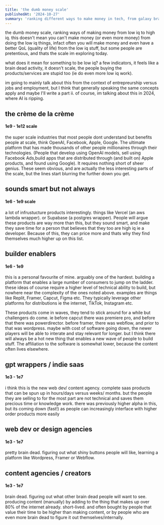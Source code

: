 ```yaml
---
title: 'the dumb money scale'
publishedAt: '2024-10-27'
summary: 'ranking different ways to make money in tech, from galaxy brain platforms like OpenAI down to the most brain dead content farms. spoiler: being dumb can still make you rich.'
---
```


the dumb money scale, ranking ways of making money from low iq to high iq. this doesn't mean you can't make money (or even more money) from doing the low iq things, infact often you will make money and even have a better QoL (quality of life) from the low iq stuff, but some people are pretentious, and thats the scale im exploring today.

what does it mean for something to be low iq? a few indicators, it feels like a brain dead activity, it doesn't scale, the people buying the products/services are stupid too (ie do even more low iq work). 

im going to mainly talk about this from the context of entrepreurship versus jobs and employment, but I think that generally speaking the same concepts apply and maybe I'll write a part ii. of course, im talking about this in 2024, where AI is ripping.

## the crème de la crème
#### 1e9 - 1e12 scale
the super scale industries that most people dont understand but benefits people at scale, think OpenAI, Facebook, Apple, Google. The ultimate platform that has made thousands of other people millionaires through their technologies. (People that develop using OpenAI models, sell using Facebook Ads,build apps that are distributed through (and built on) Apple products, and found using Google).  It requires nothing short of sheer genius. These seem obvious, and are actually the less interesting parts of the scale, but the lines start blurring the further down you get. 

## sounds smart but not always
#### 1e6 - 1e9 scale
a lot of infrustucture products interestingly. things like Vercel (an aws lambda wrapper). or Supabase (a postgres wrapper). People will argue these products are way more than this, but they sound smart, and make they save time for a person that believes that they too are high iq ie a developer. Because of this, they can price more and thats why they find themselves much higher up on this list.

## builder enablers
#### 1e6 - 1e9
this is a personal favourite of mine. arguably one of the hardest. building a platform that enables a large number of consumers to jump on the ladder. these ideas of course require a higher level of technical ability to build, but nowhere near the complexity of the ones noted above. examples are things like Replit, Framer, Capcut, Figma etc. They typically leverage other platforms for distributions ie the internet, TikTok, Instagram etc. 

These products come in waves, they tend to stick around for a while but challengers do come. ie before capcut there was premiere pro, and before that there was powerdirector. before framer, there was webflow, and prior to that was wordpress. maybe with cost of software going down, the newer players will be able to interate and stay relevant for longer. but I think there will always be a hot new thing that enables a new wave of people to build stuff. The affiliation to the software is somewhat lower, because the content often lives elsewhere.


## gpt wrappers / indie saas
#### 1e3 - 1e7
i think this is the new web dev/ content agency. complete saas products that can be spun up in hours/days versus weeks/ months. but the people they are selling to for the most part are not technical and saves them precious time or knowledge work. there was previously higher alpha in this, but its coming down (fast!) as people can increasingly interface with higher order products more easily

## web dev or design agencies
#### 1e3 - 1e7
pretty brain dead. figuring out what shiny buttons people will like, learning a platform like Wordpress, Framer or Webflow. 


## content agencies / creators
#### 1e3 - 1e7
brain dead. figuring out what other brain dead people will want to see. producing content (manually) by adding to the thing that makes up over 80% of the internet already. short-lived. and often bought by people that value their time to be higher than making content, or by people who are even more brain dead to figure it out themselves/internally.
